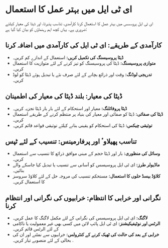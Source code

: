 # ای ٹی ایل میں بہتر عمل کا استعمال

ای ٹی ایل پروسسس میں بہتر عمل کا استعمال کرنا کارآمدی، تناسب پذیرتا، اور ڈیٹا کی معیار کیلئے ضروری ہے۔ یہاں کچھ اہم رہنماؤں کو بیان کیا گیا ہے:

## کارآمدی کے طریقے: ای ٹی ایل کی کارآمدی میں اضافہ کرنا

- **ڈیٹا پروسیسنگ کی تکمیل کریں:** استعمال کے اندازے کم کریں۔
- **متوازی پروسیسنگ:** ڈیٹا کی پروسیسنگ کو تیز کرنے کے لئے متوازیت کا استعمال کریں۔
- **تدریجی لوڈنگ:** وقت اور ذرائع بچانے کے لئے صرف نئے یا تبدیل ہوئے ڈیٹا کو لوڈ کریں۔

## ڈیٹا کی معیار: بلند ڈیٹا کی معیار کی اطمینان

- **ڈیٹا پروفائلنگ:** معیار اور استحکام کے لئے بار بار ڈیٹا تجزیہ کریں۔
- **ڈیٹا کی صفائی:** ڈیٹا کو صفائی اور معیار کی بنیاد پر منتظم کرنے کے طریقے استعمال کریں۔
- **توثیقی چیکس:** ڈیٹا کی استحکام کو یقینی بنانے کیلئے توثیقی قواعد قائم کریں۔

## تناسب پھیلاوٴ اور پرفارمینس: تنسیب کے لئے ٹپس

- **وسائل کی منظوری:** بار اور ڈیٹا حجم کے مبنی موافق ذرائع کا تنسیب سے استعمال کریں۔
- **ماڈیولر طرز:** ای ٹی ایل پروسیسس کو آسانی سے تنسیب یا تبدیل کیا جاسکے والے بنائیں۔
- **کلاؤڈ بیسڈ حلوں کا استعمال:** مستحکم تنسیب کی مروجہ حل کے لئے کلاؤڈ سروسز کا استعمال کریں۔

## نگرانی اور خرابی کا انتظام: خرابیوں کی نگرانی اور انتظام کرنا

- **لاگنگ:** ای ٹی ایل پروسیسس کی نگرانی کے لئے مکمل لاگنگ کا عمل کریں۔
- **الرٹس اور نوٹیفیکیشنز:** ای ٹی ایل پائپ لائن میں کسی بھی غیر معمولیت یا ناکامی کے لئے الرٹس قائم کریں۔
- **خرابی کے بعد کی حالت کی ٹھیک کرنے کے کنٹرولس:** خرابیوں سے نمٹنے اور ان کی بحالی کے لئے منصوبے تیار کریں۔
.